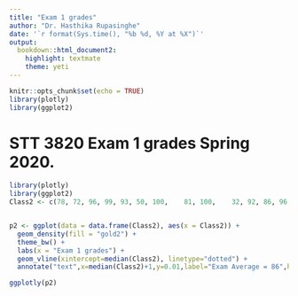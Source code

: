 ```yaml
---
title: "Exam 1 grades"
author: "Dr. Hasthika Rupasinghe"
date: '`r format(Sys.time(), "%b %d, %Y at %X")`'
output:
  bookdown::html_document2:
    highlight: textmate
    theme: yeti
---
```


```r
knitr::opts_chunk$set(echo = TRUE)
library(plotly)
library(ggplot2)
```

# STT 3820 Exam 1 grades Spring 2020.{-}

```r
library(plotly)
library(ggplot2)
Class2 <- c(78,	72,	96,	99,	93,	50,	100,	81,	100,	32,	92,	86,	96,	85,	59,	100,	63,	85,	100,	82,	83,	96,	55,	77,	91,	94,	96,	66,	87,	74,	92)


p2 <- ggplot(data = data.frame(Class2), aes(x = Class2)) + 
  geom_density(fill = "gold2") + 
  theme_bw() + 
  labs(x = "Exam 1 grades") +
  geom_vline(xintercept=median(Class2), linetype="dotted") +
  annotate("text",x=median(Class2)+1,y=0.01,label="Exam Average = 86",hjust=0)

ggplotly(p2)


```






